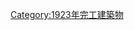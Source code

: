 {{Commonscat|Bridges completed in 1923}}
{{Cat nav 10years|20世紀橋梁|1923||年完工橋梁}}

[[Category:1923年完工建築物|Category:1923年完工建築物]]
